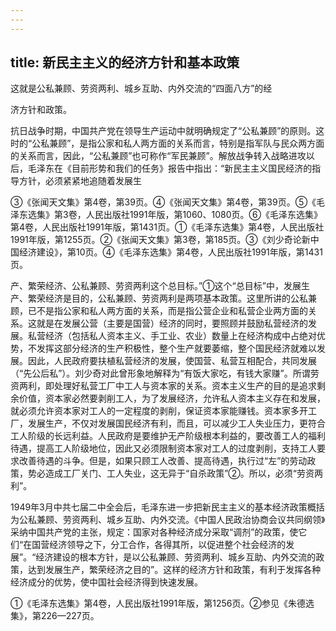 ```yaml
---
---
---
```

title: 新民主主义的经济方针和基本政策
---



这就是公私兼顾、劳资两利、城乡互助、内外交流的“四面八方”的经

济方针和政策。

抗日战争时期，中国共产党在领导生产运动中就明确规定了“公私兼顾”的原则。这时的“公私兼顾”，是指公家和私人两方面的关系而言，特别是指军队与民众两方面的关系而言，因此，“公私兼顾”也可称作“军民兼顾”。解放战争转入战略进攻以后，毛泽东在《目前形势和我们的任务》报告中指出：“新民主主义国民经济的指导方针，必须紧紧地追随着发展生

③《张闻天文集》第4卷，第39页。④《张闻天文集》第4卷，第39页。⑤《毛泽东选集》第3卷，人民出版社1991年版，第1060、1080页。⑥《毛泽东选集》第4卷，人民出版社1991年版，第1431页。①《毛泽东选集》第4卷，人民出版社1991年版，第1255页。②《张闻天文集》第3卷，第185页。③《刘少奇论新中国经济建设》，第10页。④《毛泽东选集》第4卷，人民出版社1991年版，第1431页。

产、繁荣经济、公私兼顾、劳资两利这个总目标。”①这个“总目标”中，发展生产、繁荣经济是目的，公私兼顾、劳资两利是两项基本政策。这里所讲的公私兼顾，已不是指公家和私人两方面的关系，而是指公营企业和私营企业两方面的关系。这就是在发展公营（主要是国营）经济的同时，要照顾并鼓励私营经济的发展。私营经济（包括私人资本主义、手工业、农业）数量上在经济构成中占绝对优势，不发挥这部分经济的生产积极性，整个生产就要萎缩，整个国民经济就难以发展。因此，人民政府要扶植私营经济的发展，使国营、私营互相配合，共同发展（“先公后私”）。刘少奇对此曾形象地解释为“有饭大家吃，有钱大家赚”。所谓劳资两利，即处理好私营工厂中工人与资本家的关系。资本主义生产的目的是追求剩余价值，资本家必然要剥削工人，为了发展经济，允许私人资本主义存在和发展，就必须允许资本家对工人的一定程度的剥削，保证资本家能赚钱。资本家多开工厂，发展生产，不仅对发展国民经济有利，而且，可以减少工人失业压力，更符合工人阶级的长远利益。人民政府是要维护无产阶级根本利益的，要改善工人的福利待遇，提高工人阶级地位，因此又必须限制资本家对工人的过度剥削，支持工人要求改善待遇的斗争。但是，如果只顾工人改善、提高待遇，执行过“左”的劳动政策，势必造成工厂关门、工人失业，这无异于“自杀政策”②。所以，必须“劳资两利”。

1949年3月中共七届二中全会后，毛泽东进一步把新民主主义的基本经济政策概括为公私兼顾、劳资两利、城乡互助、内外交流。《中国人民政治协商会议共同纲领》采纳中国共产党的主张，规定：国家对各种经济成分采取“调剂”的政策，使它们“在国营经济领导之下，分工合作，各得其所，以促进整个社会经济的发展”。“经济建设的根本方针，是以公私兼顾、劳资两利、城乡互助、内外交流的政策，达到发展生产，繁荣经济之目的”。这样的经济方针和政策，有利于发挥各种经济成分的优势，使中国社会经济得到快速发展。

①《毛泽东选集》第4卷，人民出版社1991年版，第1256页。②参见《朱德选集》，第226—227页。